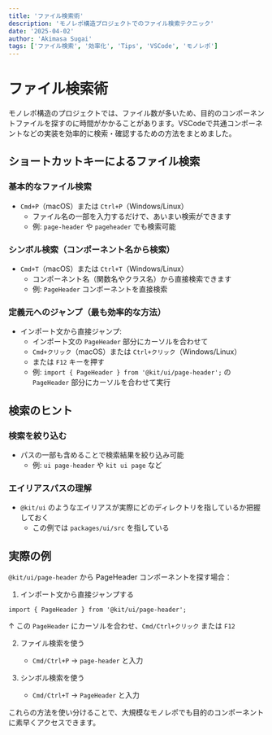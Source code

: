 ```yaml
---
title: 'ファイル検索術'
description: 'モノレポ構造プロジェクトでのファイル検索テクニック'
date: '2025-04-02'
author: 'Akimasa Sugai'
tags: ['ファイル検索', '効率化', 'Tips', 'VSCode', 'モノレポ']
---
```


# ファイル検索術

モノレポ構造のプロジェクトでは、ファイル数が多いため、目的のコンポーネントファイルを探すのに時間がかかることがあります。VSCodeで共通コンポーネントなどの実装を効率的に検索・確認するための方法をまとめました。

## ショートカットキーによるファイル検索

### 基本的なファイル検索
- `Cmd+P`（macOS）または `Ctrl+P`（Windows/Linux）
  - ファイル名の一部を入力するだけで、あいまい検索ができます
  - 例: `page-header` や `pageheader` でも検索可能

### シンボル検索（コンポーネント名から検索）
- `Cmd+T`（macOS）または `Ctrl+T`（Windows/Linux）
  - コンポーネント名（関数名やクラス名）から直接検索できます
  - 例: `PageHeader` コンポーネントを直接検索

### 定義元へのジャンプ（最も効率的な方法）
- インポート文から直接ジャンプ:
  - インポート文の `PageHeader` 部分にカーソルを合わせて
  - `Cmd+クリック`（macOS）または `Ctrl+クリック`（Windows/Linux）
  - または `F12` キーを押す
  - 例: `import { PageHeader } from '@kit/ui/page-header';` の `PageHeader` 部分にカーソルを合わせて実行

## 検索のヒント

### 検索を絞り込む
- パスの一部も含めることで検索結果を絞り込み可能
  - 例: `ui page-header` や `kit ui page` など

### エイリアスパスの理解
- `@kit/ui` のようなエイリアスが実際にどのディレクトリを指しているか把握しておく
  - この例では `packages/ui/src` を指している

## 実際の例

`@kit/ui/page-header` から PageHeader コンポーネントを探す場合：

1. インポート文から直接ジャンプする
```tsx
import { PageHeader } from '@kit/ui/page-header';
```
↑ この `PageHeader` にカーソルを合わせ、`Cmd/Ctrl+クリック` または `F12`

2. ファイル検索を使う
   - `Cmd/Ctrl+P` → `page-header` と入力

3. シンボル検索を使う
   - `Cmd/Ctrl+T` → `PageHeader` と入力

これらの方法を使い分けることで、大規模なモノレポでも目的のコンポーネントに素早くアクセスできます。